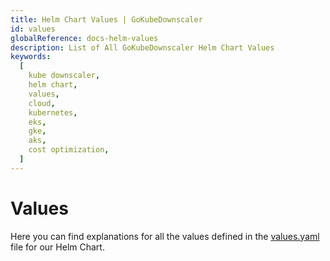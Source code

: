 ```yaml
---
title: Helm Chart Values | GoKubeDownscaler
id: values
globalReference: docs-helm-values
description: List of All GoKubeDownscaler Helm Chart Values
keywords:
  [
    kube downscaler,
    helm chart,
    values,
    cloud,
    kubernetes,
    eks,
    gke,
    aks,
    cost optimization,
  ]
---
```


# Values


Here you can find explanations for all the values defined in the [values.yaml](repo:deployments/chart/values.yaml) file for our Helm Chart.

<DocCardList />
